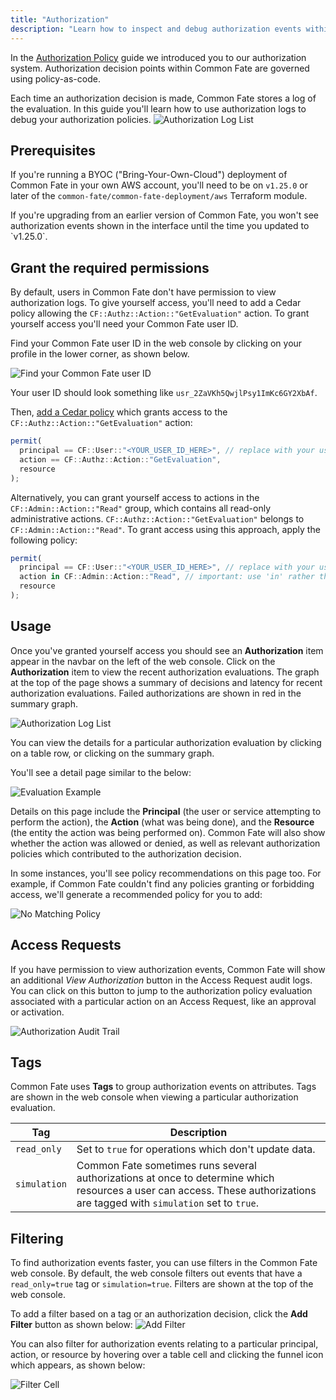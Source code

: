 ```yaml
---
title: "Authorization"
description: "Learn how to inspect and debug authorization events within Common Fate."
---
```



In the [Authorization Policy](/authz/introduction) guide we introduced you to our authorization system. Authorization decision points within Common Fate are governed using policy-as-code.

Each time an authorization decision is made, Common Fate stores a log of the evaluation. In this guide you'll learn how to use authorization logs to debug your authorization policies.
![Authorization Log List](assets/authz-log-list.png)

## Prerequisites

If you're running a BYOC ("Bring-Your-Own-Cloud") deployment of Common Fate in your own AWS account, you'll need to be on `v1.25.0` or later of the `common-fate/common-fate-deployment/aws` Terraform module.

<Aside>
  If you're upgrading from an earlier version of Common Fate, you won't see
  authorization events shown in the interface until the time you updated to
  `v1.25.0`.
</Aside>

## Grant the required permissions

By default, users in Common Fate don't have permission to view authorization logs. To give yourself access, you'll need to add a Cedar policy allowing the `CF::Authz::Action::"GetEvaluation"` action. To grant yourself access you'll need your Common Fate user ID.

Find your Common Fate user ID in the web console by clicking on your profile in the lower corner, as shown below.

![Find your Common Fate user ID](assets/cf-find-user-id.png)

Your user ID should look something like `usr_2ZaVKh5QwjlPsy1ImKc6GY2XbAf`.

Then, [add a Cedar policy](/authz/introduction#deploying-authorization-policies-to-terraform) which grants access to the `CF::Authz::Action::"GetEvaluation"` action:

```js
permit(
  principal == CF::User::"<YOUR_USER_ID_HERE>", // replace with your user ID, e.g. CF::User::"usr_2ZaVKh5QwjlPsy1ImKc6GY2XbAf"
  action == CF::Authz::Action::"GetEvaluation",
  resource
);
```

Alternatively, you can grant yourself access to actions in the `CF::Admin::Action::"Read"` group, which contains all read-only administrative actions. `CF::Authz::Action::"GetEvaluation"` belongs to `CF::Admin::Action::"Read"`. To grant access using this approach, apply the following policy:

```js
permit(
  principal == CF::User::"<YOUR_USER_ID_HERE>", // replace with your user ID, e.g. CF::User::"usr_2ZaVKh5QwjlPsy1ImKc6GY2XbAf"
  action in CF::Admin::Action::"Read", // important: use 'in' rather than '==', because this is a group of actions
  resource
);
```

## Usage

Once you've granted yourself access you should see an **Authorization** item appear in the navbar on the left of the web console. Click on the **Authorization** item to view the recent authorization evaluations. The graph at the top of the page shows a summary of decisions and latency for recent authorization evaluations. Failed authorizations are shown in red in the summary graph.

![Authorization Log List](assets/authz-log-list.png)

You can view the details for a particular authorization evaluation by clicking on a table row, or clicking on the summary graph.

You'll see a detail page similar to the below:

![Evaluation Example](assets/cf-eval-example.png)

Details on this page include the **Principal** (the user or service attempting to perform the action), the **Action** (what was being done), and the **Resource** (the entity the action was being performed on). Common Fate will also show whether the action was allowed or denied, as well as relevant authorization policies which contributed to the authorization decision.

In some instances, you'll see policy recommendations on this page too. For example, if Common Fate couldn't find any policies granting or forbidding access, we'll generate a recommended policy for you to add:

![No Matching Policy]( assets/cf-eval-example-no-matching-policy.png )

## Access Requests

If you have permission to view authorization events, Common Fate will show an additional _View Authorization_ button in the Access Request audit logs. You can click on this button to jump to the authorization policy evaluation associated with a particular action on an Access Request, like an approval or activation.

![Authorization Audit Trail](assets/cf-access-request-authz-audit-trail.png)

## Tags

Common Fate uses **Tags** to group authorization events on attributes. Tags are shown in the web console when viewing a particular authorization evaluation.

| Tag          | Description                                                                                                                                                                |
| ------------ | -------------------------------------------------------------------------------------------------------------------------------------------------------------------------- |
| `read_only`  | Set to `true` for operations which don't update data.                                                                                                                      |
| `simulation` | Common Fate sometimes runs several authorizations at once to determine which resources a user can access. These authorizations are tagged with `simulation` set to `true`. |

## Filtering

To find authorization events faster, you can use filters in the Common Fate web console. By default, the web console filters out events that have a `read_only=true` tag or `simulation=true`. Filters are shown at the top of the web console.

To add a filter based on a tag or an authorization decision, click the **Add Filter** button as shown below:
![Add Filter](assets/cf-eval-add-filter.png)

You can also filter for authorization events relating to a particular principal, action, or resource by hovering over a table cell and clicking the funnel icon which appears, as shown below:

![Filter Cell](assets/cf-eval-filter-cell.png)
